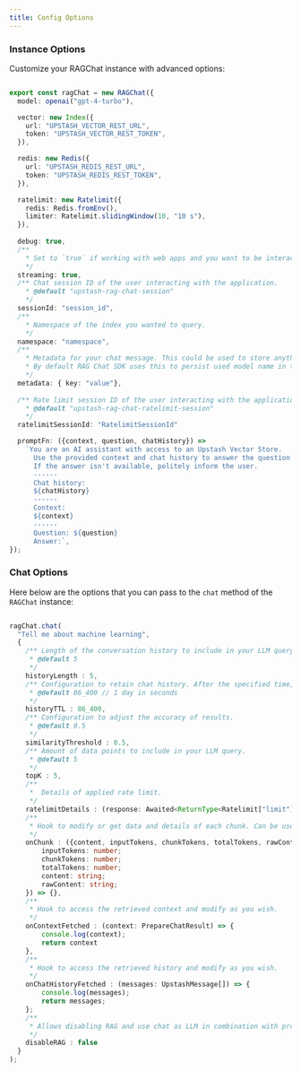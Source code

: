 ```yaml
---
title: Config Options
---
```


### Instance Options

Customize your RAGChat instance with advanced options:

```typescript

export const ragChat = new RAGChat({
  model: openai("gpt-4-turbo"),

  vector: new Index({
    url: "UPSTASH_VECTOR_REST_URL",
    token: "UPSTASH_VECTOR_REST_TOKEN",
  }),

  redis: new Redis({
    url: "UPSTASH_REDIS_REST_URL",
    token: "UPSTASH_REDIS_REST_TOKEN",
  }),

  ratelimit: new Ratelimit({
    redis: Redis.fromEnv(),
    limiter: Ratelimit.slidingWindow(10, "10 s"),
  }),
  
  debug: true,
  /** 
    * Set to `true` if working with web apps and you want to be interactive without stalling users.
    */
  streaming: true,
  /** Chat session ID of the user interacting with the application.
    * @default "upstash-rag-chat-session"
    */
  sessionId: "session_id",
  /**
    * Namespace of the index you wanted to query.
    */
  namespace: "namespace",
  /**
    * Metadata for your chat message. This could be used to store anything in the chat history. 
    * By default RAG Chat SDK uses this to persist used model name in the history
    */
  metadata: { key: "value"},
  
  /** Rate limit session ID of the user interacting with the application.
    * @default "upstash-rag-chat-ratelimit-session"
    */
  ratelimitSessionId: "RatelimitSessionId"

  promptFn: ({context, question, chatHistory}) =>
    `You are an AI assistant with access to an Upstash Vector Store.
      Use the provided context and chat history to answer the question.
      If the answer isn't available, politely inform the user.
      ------
      Chat history:
      ${chatHistory}
      ------
      Context:
      ${context}
      ------
      Question: ${question}
      Answer:`,
});
```

### Chat Options
 
Here below are the options that you can pass to the `chat` method of the `RAGChat` instance:

```typescript

ragChat.chat(
  "Tell me about machine learning",
  {
    /** Length of the conversation history to include in your LLM query. Increasing this may lead to hallucinations. Retrieves the last N messages.
     * @default 5
     */
    historyLength : 5,
    /** Configuration to retain chat history. After the specified time, the history will be automatically cleared.
     * @default 86_400 // 1 day in seconds
     */
    historyTTL : 86_400,
    /** Configuration to adjust the accuracy of results.
     * @default 0.5
     */
    similarityThreshold : 0.5,
    /** Amount of data points to include in your LLM query.
     * @default 5
     */
    topK : 5,
    /**
     *  Details of applied rate limit.
     */
    ratelimitDetails : (response: Awaited<ReturnType<Ratelimit["limit"]>>) => {},
    /**
     * Hook to modify or get data and details of each chunk. Can be used to alter streamed content.
     */
    onChunk : ({content, inputTokens, chunkTokens, totalTokens, rawContent,}: {
        inputTokens: number;
        chunkTokens: number;
        totalTokens: number;
        content: string;
        rawContent: string;
    }) => {},
    /**
     * Hook to access the retrieved context and modify as you wish.
     */
    onContextFetched : (context: PrepareChatResult) => {
        console.log(context);
        return context
    },
    /**
     * Hook to access the retrieved history and modify as you wish.
     */
    onChatHistoryFetched : (messages: UpstashMessage[]) => {
        console.log(messages);
        return messages;
    };
    /**
     * Allows disabling RAG and use chat as LLM in combination with prompt. This will give you ability to build your own pipelines.
     */
    disableRAG : false
  }
);
```